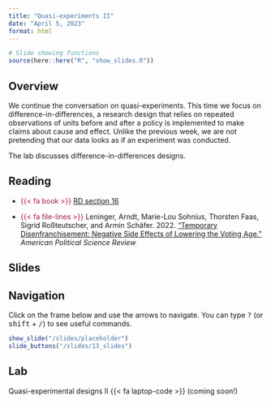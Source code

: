 ```yaml
---
title: "Quasi-experiments II"
date: "April 5, 2023"
format: html
---
```



```r
# Slide showing functions
source(here::here("R", "show_slides.R"))
```

## Overview

We continue the conversation on quasi-experiments. This time we focus on difference-in-differences, a research design that relies on repeated observations of units before and after a policy is implemented to make claims about cause and effect. Unlike the previous week, we are not pretending that our data looks as if an experiment was conducted.

The lab discusses difference-in-differences designs.

## Reading

- [{{< fa book >}}]{style="color: #ac1455;"} [RD section 16](https://book.declaredesign.org/observational-causal.html)

- [{{< fa file-lines >}}]{style="color: #ac1455;"} Leninger, Arndt, Marie-Lou Sohnius, Thorsten Faas, Sigrid Roßteutscher, and Armin Schäfer. 2022. [“Temporary Disenfranchisement: Negative Side Effects of Lowering the Voting Age.”](https://doi.org/10.1017/S000305542200034X) *American Political Science Review*

## Slides

::: {.callout-tip}
## Navigation

Click on the frame below and use the arrows to navigate. You can type <kbd>?</kbd> (or <kbd>shift</kbd> + <kbd>/</kbd>) to see useful commands.
:::

```r
show_slide("/slides/placeholder")
slide_buttons("/slides/13_slides")
```

## Lab

Quasi-experimental designs II {{< fa laptop-code >}} (coming soon!)

